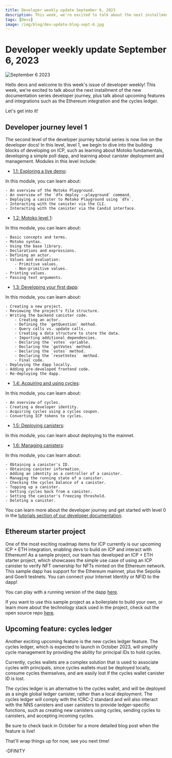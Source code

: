 ```yaml
---
title: Developer weekly update September 6, 2023
description: This week, we're excited to talk about the next installment of the new documentation series developer journey, plus talk about upcoming features and integrations such as the Ethereum integration and the cycles ledger.
tags: [Devs]
image: /img/blog/dev-update-blog-sept-6.jpg
---
```


# Developer weekly update September 6, 2023

![September 6 2023](../../static/img/blog/dev-update-blog-sept-6.jpg)

Hello devs and welcome to this week's issue of developer weekly! This week, we're excited to talk about the next installment of the new documentation series developer journey, plus talk about upcoming features and integrations such as the Ethereum integration and the cycles ledger.

Let's get into it! 

## Developer journey level 1

The second level of the developer journey tutorial series is now live on the developer docs! In this level, level 1, we begin to dive into the building blocks of developing on ICP, such as learning about Motoko fundamentals, developing a simple poll dapp, and learning about canister deployment and management. Modules in this level include:

- [1.1: Exploring a live demo](/docs/current/tutorials/developer-journey/level-1/1.1-live-demo):

In this module, you can learn about:

    - An overview of the Motoko Playground.
    - An overview of the `dfx deploy --playground` command.
    - Deploying a canister to Motoko Playground using `dfx`.
    - Interacting with the canister via the CLI.
    - Interacting with the canister via the Candid interface.

- [1.2: Motoko level 1](/docs/current/tutorials/developer-journey/level-1/1.2-motoko-lvl1):

In this module, you can learn about:

    - Basic concepts and terms.
    - Motoko syntax.
    - Using the base library.
    - Declarations and expressions.
    - Defining an actor.
    - Values and evaluation:
        - Primitive values.
        - Non-primitive values.
    - Printing values.
    - Passing text arguments.

- [1.3: Developing your first dapp](/docs/current/tutorials/developer-journey/level-1/1.3-first-dapp): 

In this module, you can learn about:

    - Creating a new project.
    - Reviewing the project's file structure.
    - Writing the backend canister code.
        - Creating an actor.
        - Defining the `getQuestion` method.
        - Query calls vs. update calls.
        - Creating a data structure to store the data.
        - Importing additional dependencies.
        - Declaring the `votes` variable.
        - Declaring the `getVotes` method.
        - Declaring the `votes` method.
        - Declaring the `resetVotes`  method.
        - Final code.
    - Deploying the dapp locally.
    - Adding pre-developed frontend code.
    - Re-deploying the dapp.

- [1.4: Acquiring and using cycles](/docs/current/tutorials/developer-journey/level-1/1.4-using-cycles):

In this module, you can learn about:

    - An overview of cycles.
    - Creating a developer identity.
    - Acquiring cycles using a cycles coupon.
    - Converting ICP tokens to cycles.

- [1.5: Deploying canisters](/docs/current/tutorials/developer-journey/level-1/1.5-deploying-canisters): 

In this module, you can learn about deploying to the mainnet.

- [1.6: Managing canisters](/docs/current/tutorials/developer-journey/level-1/1.6-managing-canisters): 

In this module, you can learn about:

    - Obtaining a canister's ID.
    - Obtaining canister information.
    - Adding an identity as a controller of a canister.
    - Managing the running state of a canister.
    - Checking the cycles balance of a canister.
    - Topping up a canister.
    - Getting cycles back from a canister.
    - Setting the canister's freezing threshold.
    - Deleting a canister.

You can learn more about the developer journey and get started with level 0 in the [tutorials section of our developer documentation](/docs/current/tutorials/developer-journey/index).

## Ethereum starter project

One of the most exciting roadmap items for ICP currently is our upcoming ICP + ETH integration, enabling devs to build on ICP and interact with Ethereum! As a sample project, our team has developed an ICP + ETH starter project, which showcases the simple use case of using an ICP canister to verify NFT ownership for NFTs minted on the Ethereum network. This sample dapp has support for the Ethereum mainnet, plus the Sepolia and Goerli testnets. You can connect your Internet Identity or NFID to the dapp!

You can play with a running version of the dapp [here](https://xm3ir-rqaaa-aaaap-abhqq-cai.icp0.io/).

If you want to use this sample project as a boilerplate to build your own, or learn more about the technology stack used in the project, check out the open source repo [here](https://github.com/dfinity/ic-eth-starter).


## Upcoming feature: cycles ledger

Another exciting upcoming feature is the new cycles ledger feature. The cycles ledger, which is expected to launch in October 2023, will simplify cycle management by providing the ability for principal IDs to hold cycles. 

Currently, cycles wallets are a complex solution that is used to associate cycles with principals, since cycles wallets must be deployed locally, consume cycles themselves, and are easily lost if the cycles wallet canister ID is lost. 

The cycles ledger is an alternative to the cycles wallet, and will be deployed as a single global ledger canister, rather than a local deployment. The cycles ledger will comply with the ICRC-2 standard and will also interact with the NNS canisters and user canisters to provide ledger-specific functions, such as creating new canisters using cycles, sending cycles to canisters, and accepting incoming cycles. 

Be sure to check back in October for a more detailed blog post when the feature is live! 

That'll wrap things up for now, see you next time!

-DFINITY
